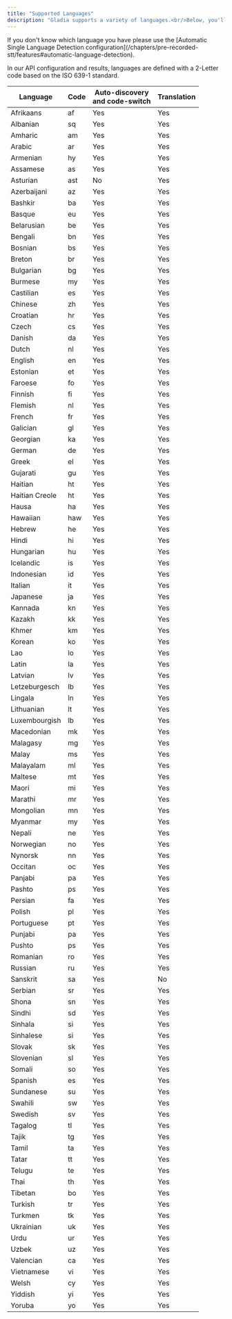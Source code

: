 ```yaml
---
title: "Supported Languages"
description: "Gladia supports a variety of languages.<br/>Below, you'll find the list of all our supported languages."
---
```


<Note>
  If you don't know which language you have please use the [Automatic Single Language Detection configuration](/chapters/pre-recorded-stt/features#automatic-language-detection).
</Note>

In our API configuration and results, languages are defined with a 2-Letter code based on the ISO 639-1 standard.

| Language        | Code | Auto-discovery<br />and code-switch | Translation                      |
| --------------- | ---- | ----------------------------------- | -------------------------------- |
| Afrikaans       | af   | Yes                                 | Yes                              |
| Albanian        | sq   | Yes                                 | Yes                              |
| Amharic         | am   | Yes                                 | Yes                              |
| Arabic          | ar   | Yes                                 | Yes                              |
| Armenian        | hy   | Yes                                 | Yes                              |
| Assamese        | as   | Yes                                 | Yes                              |
| Asturian        | ast  | No                                  | Yes                              |
| Azerbaijani     | az   | Yes                                 | Yes                              |
| Bashkir         | ba   | Yes                                 | Yes                              |
| Basque          | eu   | Yes                                 | Yes                              |
| Belarusian      | be   | Yes                                 | Yes                              |
| Bengali         | bn   | Yes                                 | Yes                              |
| Bosnian         | bs   | Yes                                 | Yes                              |
| Breton          | br   | Yes                                 | Yes                              |
| Bulgarian       | bg   | Yes                                 | Yes                              |
| Burmese         | my   | Yes                                 | Yes                              |
| Castilian       | es   | Yes                                 | Yes                              |
| Chinese         | zh   | Yes                                 | Yes                              |
| Croatian        | hr   | Yes                                 | Yes                              |
| Czech           | cs   | Yes                                 | Yes                              |
| Danish          | da   | Yes                                 | Yes                              |
| Dutch           | nl   | Yes                                 | Yes                              |
| English         | en   | Yes                                 | Yes                              |
| Estonian        | et   | Yes                                 | Yes                              |
| Faroese         | fo   | Yes                                 | Yes                              |
| Finnish         | fi   | Yes                                 | Yes                              |
| Flemish         | nl   | Yes                                 | Yes                              |
| French          | fr   | Yes                                 | Yes                              |
| Galician        | gl   | Yes                                 | Yes                              |
| Georgian        | ka   | Yes                                 | Yes                              |
| German          | de   | Yes                                 | Yes                              |
| Greek           | el   | Yes                                 | Yes                              |
| Gujarati        | gu   | Yes                                 | Yes                              |
| Haitian         | ht   | Yes                                 | Yes                              |
| Haitian Creole  | ht   | Yes                                 | Yes                              |
| Hausa           | ha   | Yes                                 | Yes                              |
| Hawaiian        | haw  | Yes                                 | Yes                              |
| Hebrew          | he   | Yes                                 | Yes                              |
| Hindi           | hi   | Yes                                 | Yes                              |
| Hungarian       | hu   | Yes                                 | Yes                              |
| Icelandic       | is   | Yes                                 | Yes                              |
| Indonesian      | id   | Yes                                 | Yes                              |
| Italian         | it   | Yes                                 | Yes                              |
| Japanese        | ja   | Yes                                 | Yes                              |
| Kannada         | kn   | Yes                                 | Yes                              |
| Kazakh          | kk   | Yes                                 | Yes                              |
| Khmer           | km   | Yes                                 | Yes                              |
| Korean          | ko   | Yes                                 | Yes                              |
| Lao             | lo   | Yes                                 | Yes                              |
| Latin           | la   | Yes                                 | Yes                              |
| Latvian         | lv   | Yes                                 | Yes                              |
| Letzeburgesch   | lb   | Yes                                 | Yes                              |
| Lingala         | ln   | Yes                                 | Yes                              |
| Lithuanian      | lt   | Yes                                 | Yes                              |
| Luxembourgish   | lb   | Yes                                 | Yes                              |
| Macedonian      | mk   | Yes                                 | Yes                              |
| Malagasy        | mg   | Yes                                 | Yes                              |
| Malay           | ms   | Yes                                 | Yes                              |
| Malayalam       | ml   | Yes                                 | Yes                              |
| Maltese         | mt   | Yes                                 | Yes                              |
| Maori           | mi   | Yes                                 | Yes                              |
| Marathi         | mr   | Yes                                 | Yes                              |
| Mongolian       | mn   | Yes                                 | Yes                              |
| Myanmar         | my   | Yes                                 | Yes                              |
| Nepali          | ne   | Yes                                 | Yes                              |
| Norwegian       | no   | Yes                                 | Yes                              |
| Nynorsk         | nn   | Yes                                 | Yes                              |
| Occitan         | oc   | Yes                                 | Yes                              |
| Panjabi         | pa   | Yes                                 | Yes                              |
| Pashto          | ps   | Yes                                 | Yes                              |
| Persian         | fa   | Yes                                 | Yes                              |
| Polish          | pl   | Yes                                 | Yes                              |
| Portuguese      | pt   | Yes                                 | Yes                              |
| Punjabi         | pa   | Yes                                 | Yes                              |
| Pushto          | ps   | Yes                                 | Yes                              |
| Romanian        | ro   | Yes                                 | Yes                              |
| Russian         | ru   | Yes                                 | Yes                              |
| Sanskrit        | sa   | Yes                                 | No                               |
| Serbian         | sr   | Yes                                 | Yes                              |
| Shona           | sn   | Yes                                 | Yes                              |
| Sindhi          | sd   | Yes                                 | Yes                              |
| Sinhala         | si   | Yes                                 | Yes                              |
| Sinhalese       | si   | Yes                                 | Yes                              |
| Slovak          | sk   | Yes                                 | Yes                              |
| Slovenian       | sl   | Yes                                 | Yes                              |
| Somali          | so   | Yes                                 | Yes                              |
| Spanish         | es   | Yes                                 | Yes                              |
| Sundanese       | su   | Yes                                 | Yes                              |
| Swahili         | sw   | Yes                                 | Yes                              |
| Swedish         | sv   | Yes                                 | Yes                              |
| Tagalog         | tl   | Yes                                 | Yes                              |
| Tajik           | tg   | Yes                                 | Yes                              |
| Tamil           | ta   | Yes                                 | Yes                              |
| Tatar           | tt   | Yes                                 | Yes                              |
| Telugu          | te   | Yes                                 | Yes                              |
| Thai            | th   | Yes                                 | Yes                              |
| Tibetan         | bo   | Yes                                 | Yes                              |
| Turkish         | tr   | Yes                                 | Yes                              |
| Turkmen         | tk   | Yes                                 | Yes                              |
| Ukrainian       | uk   | Yes                                 | Yes                              |
| Urdu            | ur   | Yes                                 | Yes                              |
| Uzbek           | uz   | Yes                                 | Yes                              |
| Valencian       | ca   | Yes                                 | Yes                              |
| Vietnamese      | vi   | Yes                                 | Yes                              |
| Welsh           | cy   | Yes                                 | Yes                              |
| Yiddish         | yi   | Yes                                 | Yes                              |
| Yoruba          | yo   | Yes                                 | Yes                              |
